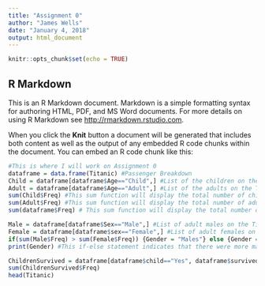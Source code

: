 ```yaml
---
title: "Assignment 0"
author: "James Wells"
date: "January 4, 2018"
output: html_document
---
```


```r
knitr::opts_chunk$set(echo = TRUE)
```

## R Markdown

This is an R Markdown document. Markdown is a simple formatting syntax for authoring HTML, PDF, and MS Word documents. For more details on using R Markdown see <http://rmarkdown.rstudio.com>.

When you click the **Knit** button a document will be generated that includes both content as well as the output of any embedded R code chunks within the document. You can embed an R code chunk like this:


```r
#This is where I will work on Assignment 0
dataframe = data.frame(Titanic) #Passenger Breakdown
Child = dataframe[dataframe$Age=="Child",] #List of the children on the Titanic
Adult = dataframe[dataframe$Age=="Adult",] #List of the adults on the Titanic
sum(Child$Freq) #This sum function will display the total number of children on the Titanic
sum(Adult$Freq) #This sum function will display the total number of adults on the Titanic
sum(dataframe$Freq) # This sum function will display the total number of people on the Titanic

Male = dataframe[dataframe$Sex=="Male",] #List of adult males on the Titanic
Female = dataframe[dataframe$sex=="Female",] #List of adult females on the Titanic
if(sum(Male$Freq) > sum(Female$Freq)) {Gender = "Males"} else {Gender = "Females"}
print(Gender) #This if-else statement indicates that there were more males on the Titanic

ChildrenSurvived = dataframe[dataframe$child=="Yes", dataframe$survived=="Yes",] # making a list of the children who survived
sum(ChildrenSurvived$Freq)
head(Titanic)






```


